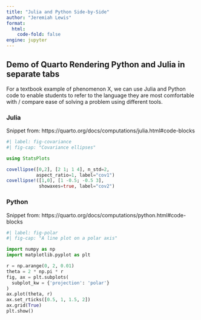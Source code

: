 ```yaml
---
title: "Julia and Python Side-by-Side"
author: "Jeremiah Lewis"
format:
  html:
    code-fold: false
engine: jupyter
---
```


## Demo of Quarto Rendering Python and Julia in separate tabs

For a textbook example of phenomenon X, we can use Julia and Python code to enable students to refer to the language they are most comfortable with / compare ease of solving a problem using different tools.

::: {.panel-tabset}

### Julia

Snippet from: https://quarto.org/docs/computations/julia.html#code-blocks

```julia
#| label: fig-covariance
#| fig-cap: "Covariance ellipses"

using StatsPlots

covellipse([0,2], [2 1; 1 4], n_std=2, 
           aspect_ratio=1, label="cov1")
covellipse!([1,0], [1 -0.5; -0.5 3], 
            showaxes=true, label="cov2")
```

### Python

Snippet from: https://quarto.org/docs/computations/python.html#code-blocks

```python
#| label: fig-polar
#| fig-cap: "A line plot on a polar axis"

import numpy as np
import matplotlib.pyplot as plt

r = np.arange(0, 2, 0.01)
theta = 2 * np.pi * r
fig, ax = plt.subplots(
  subplot_kw = {'projection': 'polar'} 
)
ax.plot(theta, r)
ax.set_rticks([0.5, 1, 1.5, 2])
ax.grid(True)
plt.show()
```

:::
